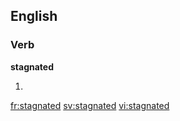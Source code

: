 
==English==

===Verb===
'''stagnated'''

# {{past of|[[stagnate]]}}

[[fr:stagnated]]
[[sv:stagnated]]
[[vi:stagnated]]